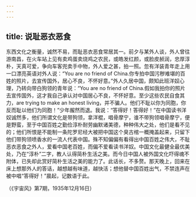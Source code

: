 ```yaml
---
---
---
```

title: 说耻恶衣恶食
---




东西文化之衡量，诚然不易，而耻恶衣恶食常居其一。前夕与某外人谈，外人曾往游南昌，在火车站上见有卖鸡蛋卖烧鸡之农民，或皓发红颜，或脸皮赪润，忠厚淳朴，天真可爱，争向车客兜卖手中物，外人爱之甚，拍一照。忽有洋装青年走上用一口漂亮英语对外人说：“You are no friend of China.你专拍中国污秽难堪的百姓的照片，去宣传国外，居心不良，不怀好意。”外人久居中国，颇知此班洋奴心理，乃转向带白狗领的青年说：“You are no friend of China.假如我拍你的照片去宣传国外，这才我自己承认对中国居心不良，不怀好意。至少这些农民自食其力，are trying to make an honest living，并不骗人。他们不耻以你为同胞，你反而耻以他们为同胞！”少年赧然而退。我说：“答得好！答得好！”在中国读书洋奴诚然多，他们所谓文化是带狗领，拿洋棍，唱骨摩宁，谁不带狗领唱骨摩宁，便是野蛮，至于中国百姓之勤俭淳朴耐劳幽默诸美德，种种伟大之处，他们是看不见的；他们所恨是不能制一条陀罗尼经大被把中国这个臭古棺一概掩盖起来，只留下他们带狗领喷香水的一流人代表中国。殊不知偏偏有看得出中国百姓之伟大，不耻恶衣恶食之外人，爱看中国老百姓，而偏不爱看读书洋奴。中国文化最健全最优美处，乃在“淳朴”二字，教人认得简朴生活之美。而今日中国人被外国文化吓得魂不附体，已失却此赏好简朴生活之美的能力了。此话长，不多赘。那天晚上，回来在床上想那外人的答话，越想越有味道，越快活；想他替中国百姓出气，不禁连声在被中唱“答得好！”晨起，记数语于此。

（《宇宙风》第7期，1935年12月16日）